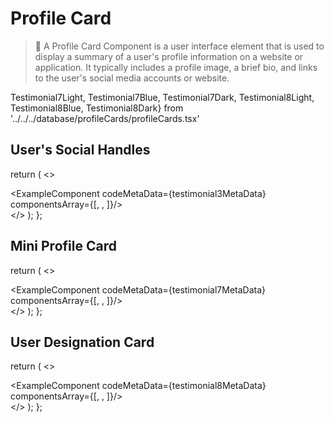 # Profile Card

> 👤 A Profile Card Component is a user interface element that is used to display a summary of a user's profile information on a website or application. It typically includes a profile image, a brief bio, and links to the user's social media accounts or website. 

Testimonial7Light, Testimonial7Blue, Testimonial7Dark,
Testimonial8Light, Testimonial8Blue, Testimonial8Dark} from '../../../database/profileCards/profileCards.tsx'

## User's Social Handles

  return (
    <>
    <div className='mb-20'>
        <ExampleComponent codeMetaData={testimonial3MetaData} componentsArray={[<Testimonial3Light />, <Testimonial3Blue/>, <Testimonial3Dark/>]}/>
    </div>
    </>
  );
};

<Testimonial3/>

## Mini Profile Card

  return (
    <>
    <div className='mb-20'>
        <ExampleComponent codeMetaData={testimonial7MetaData} componentsArray={[<Testimonial7Light />, <Testimonial7Blue/>, <Testimonial7Dark/>]}/>
    </div>
    </>
  );
};

<Testimonial7/>


## User Designation Card

  return (
    <>
    <div className='mb-20'>
        <ExampleComponent codeMetaData={testimonial8MetaData} componentsArray={[<Testimonial8Light />, <Testimonial8Blue/>, <Testimonial8Dark/>]}/>
    </div>
    </>
  );
};

<Testimonial8/>